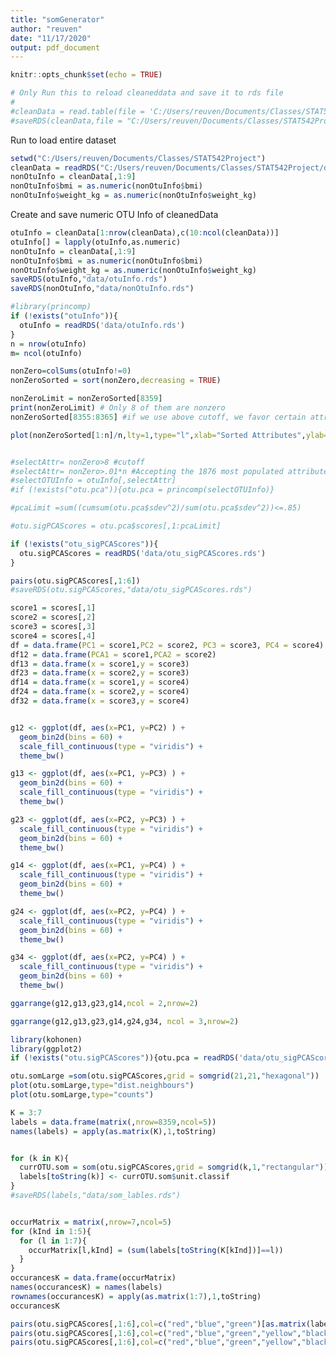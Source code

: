 ```yaml
---
title: "somGenerator"
author: "reuven"
date: "11/17/2020"
output: pdf_document
---
```


```r
knitr::opts_chunk$set(echo = TRUE)
```



```r
# Only Run this to reload cleaneddata and save it to rds file
#
#cleanData = read.table(file = 'C:/Users/reuven/Documents/Classes/STAT542Project/data/clean.csv', sep = "\t")
#saveRDS(cleanData,file = "C:/Users/reuven/Documents/Classes/STAT542Project/data/cleanedData.rds")s
```

Run to load entire dataset
```r
setwd("C:/Users/reuven/Documents/Classes/STAT542Project")
cleanData = readRDS("C:/Users/reuven/Documents/Classes/STAT542Project/data/cleanedData.rds")
nonOtuInfo = cleanData[,1:9]
nonOtuInfo$bmi = as.numeric(nonOtuInfo$bmi)
nonOtuInfo$weight_kg = as.numeric(nonOtuInfo$weight_kg)
```


Create and save numeric OTU Info of cleanedData 
```r
otuInfo = cleanData[1:nrow(cleanData),c(10:ncol(cleanData))]
otuInfo[] = lapply(otuInfo,as.numeric)
nonOtuInfo = cleanData[,1:9]
nonOtuInfo$bmi = as.numeric(nonOtuInfo$bmi)
nonOtuInfo$weight_kg = as.numeric(nonOtuInfo$weight_kg)
saveRDS(otuInfo,"data/otuInfo.rds")
saveRDS(nonOtuInfo,"data/nonOtuInfo.rds")

```


```r


#library(princomp)
if (!exists("otuInfo")){
  otuInfo = readRDS('data/otuInfo.rds')
}
n = nrow(otuInfo)
m= ncol(otuInfo)

nonZero=colSums(otuInfo!=0)
nonZeroSorted = sort(nonZero,decreasing = TRUE)

nonZeroLimit = nonZeroSorted[8359]
print(nonZeroLimit) # Only 8 of them are nonzero
nonZeroSorted[8355:8365] #if we use above cutoff, we favor certain attributes with 8 nonzero but not others: Use 9 as cutoff

plot(nonZeroSorted[1:n]/n,lty=1,type="l",xlab="Sorted Attributes",ylab="Non-Zero element ratio")


#selectAttr= nonZero>8 #cutoff
#selectAttr= nonZero>.01*n #Accepting the 1876 most populated attributes
#selectOTUInfo = otuInfo[,selectAttr]
#if (!exists("otu.pca")){otu.pca = princomp(selectOTUInfo)}

#pcaLimit =sum((cumsum(otu.pca$sdev^2)/sum(otu.pca$sdev^2))<=.85)

#otu.sigPCAScores = otu.pca$scores[,1:pcaLimit]

if (!exists("otu_sigPCAScores")){
  otu.sigPCAScores = readRDS('data/otu_sigPCAScores.rds')
}

pairs(otu.sigPCAScores[,1:6])
#saveRDS(otu.sigPCAScores,"data/otu_sigPCAScores.rds")
```
```r

score1 = scores[,1]
score2 = scores[,2]
score3 = scores[,3]
score4 = scores[,4]
df = data.frame(PC1 = score1,PC2 = score2, PC3 = score3, PC4 = score4)
df12 = data.frame(PCA1 = score1,PCA2 = score2)
df13 = data.frame(x = score1,y = score3)
df23 = data.frame(x = score2,y = score3)
df14 = data.frame(x = score1,y = score4)
df24 = data.frame(x = score2,y = score4)
df32 = data.frame(x = score3,y = score4)


g12 <- ggplot(df, aes(x=PC1, y=PC2) ) +
  geom_bin2d(bins = 60) +
  scale_fill_continuous(type = "viridis") +
  theme_bw()

g13 <- ggplot(df, aes(x=PC1, y=PC3) ) +
  geom_bin2d(bins = 60) +
  scale_fill_continuous(type = "viridis") +
  theme_bw()

g23 <- ggplot(df, aes(x=PC2, y=PC3) ) +
  scale_fill_continuous(type = "viridis") +
  geom_bin2d(bins = 60) +
  theme_bw()

g14 <- ggplot(df, aes(x=PC1, y=PC4) ) +
  scale_fill_continuous(type = "viridis") +
  geom_bin2d(bins = 60) +
  theme_bw()

g24 <- ggplot(df, aes(x=PC2, y=PC4) ) +
  scale_fill_continuous(type = "viridis") +
  geom_bin2d(bins = 60) +
  theme_bw()

g34 <- ggplot(df, aes(x=PC2, y=PC4) ) +
  scale_fill_continuous(type = "viridis") +
  geom_bin2d(bins = 60) +
  theme_bw()

ggarrange(g12,g13,g23,g14,ncol = 2,nrow=2)

ggarrange(g12,g13,g23,g14,g24,g34, ncol = 3,nrow=2)
```


```r
library(kohonen)
library(ggplot2)
if (!exists("otu.sigPCAScores")){otu.pca = readRDS('data/otu_sigPCAScores.rds')}

otu.somLarge =som(otu.sigPCAScores,grid = somgrid(21,21,"hexagonal"))
plot(otu.somLarge,type="dist.neighbours")
plot(otu.somLarge,type="counts")
```

```r
K = 3:7
labels = data.frame(matrix(,nrow=8359,ncol=5))
names(labels) = apply(as.matrix(K),1,toString)


for (k in K){
  currOTU.som = som(otu.sigPCAScores,grid = somgrid(k,1,"rectangular"))
  labels[toString(k)] <- currOTU.som$unit.classif
}
#saveRDS(labels,"data/som_lables.rds")


occurMatrix = matrix(,nrow=7,ncol=5)
for (kInd in 1:5){
  for (l in 1:7){
    occurMatrix[l,kInd] = (sum(labels[toString(K[kInd])]==l))
  }
}
occurancesK = data.frame(occurMatrix)
names(occurancesK) = names(labels)
rownames(occurancesK) = apply(as.matrix(1:7),1,toString)
occurancesK
```


```r

pairs(otu.sigPCAScores[,1:6],col=c("red","blue","green")[as.matrix(labels["3"])])
pairs(otu.sigPCAScores[,1:6],col=c("red","blue","green","yellow","black")[as.matrix(labels["5"])])
pairs(otu.sigPCAScores[,1:6],col=c("red","blue","green","yellow","black","purple","cyan")[as.matrix(labels["7"])])

```

